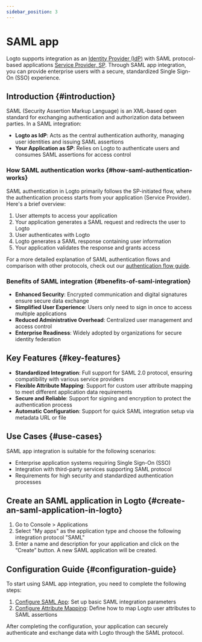 ```yaml
---
sidebar_position: 3
---
```


# SAML app

Logto supports integration as an [Identity Provider (IdP)](https://auth.wiki/identity-provider) with SAML protocol-based applications [Service Provider, SP](https://auth.wiki/service-provider). Through SAML app integration, you can provide enterprise users with a secure, standardized Single Sign-On (SSO) experience.

## Introduction \{#introduction}

SAML (Security Assertion Markup Language) is an XML-based open standard for exchanging authentication and authorization data between parties. In a SAML integration:

- **Logto as IdP**: Acts as the central authentication authority, managing user identities and issuing SAML assertions
- **Your Application as SP**: Relies on Logto to authenticate users and consumes SAML assertions for access control

### How SAML authentication works \{#how-saml-authentication-works}

SAML authentication in Logto primarily follows the SP-initiated flow, where the authentication process starts from your application (Service Provider). Here's a brief overview:

1. User attempts to access your application
2. Your application generates a SAML request and redirects the user to Logto
3. User authenticates with Logto
4. Logto generates a SAML response containing user information
5. Your application validates the response and grants access

For a more detailed explanation of SAML authentication flows and comparison with other protocols, check out our [authentication flow guide](/integrate-logto/integrate-logto-into-your-application/understand-authentication-flow.mdx#saml-authentication-flow).

### Benefits of SAML integration \{#benefits-of-saml-integration}

- **Enhanced Security**: Encrypted communication and digital signatures ensure secure data exchange
- **Simplified User Experience**: Users only need to sign in once to access multiple applications
- **Reduced Administrative Overhead**: Centralized user management and access control
- **Enterprise Readiness**: Widely adopted by organizations for secure identity federation

## Key Features \{#key-features}

- **Standardized Integration**: Full support for SAML 2.0 protocol, ensuring compatibility with various service providers
- **Flexible Attribute Mapping**: Support for custom user attribute mapping to meet different application data requirements
- **Secure and Reliable**: Support for signing and encryption to protect the authentication process
- **Automatic Configuration**: Support for quick SAML integration setup via metadata URL or file

## Use Cases \{#use-cases}

SAML app integration is suitable for the following scenarios:

- Enterprise application systems requiring Single Sign-On (SSO)
- Integration with third-party services supporting SAML protocol
- Requirements for high security and standardized authentication processes

## Create an SAML application in Logto \{#create-an-saml-application-in-logto}

1. Go to <CloudLink to="/applications">Console > Applications</CloudLink>
2. Select "My apps" as the application type and choose the following integration protocol "SAML"
3. Enter a name and description for your application and click on the “Create” button. A new SAML application will be created.

## Configuration Guide \{#configuration-guide}

To start using SAML app integration, you need to complete the following steps:

1. [Configure SAML App](/integrate-logto/saml-app/setup.mdx): Set up basic SAML integration parameters
2. [Configure Attribute Mapping](/integrate-logto/saml-app/attribute-mapping.mdx): Define how to map Logto user attributes to SAML assertions

After completing the configuration, your application can securely authenticate and exchange data with Logto through the SAML protocol.
